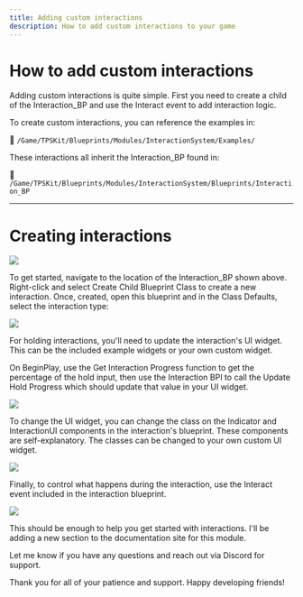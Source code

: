 ```yaml
---
title: Adding custom interactions
description: How to add custom interactions to your game
---
```


# How to add custom interactions

Adding custom interactions is quite simple. First you need to create a child of the Interaction_BP and use the Interact event to add interaction logic.

To create custom interactions, you can reference the examples in:

📂 `/Game/TPSKit/Blueprints/Modules/InteractionSystem/Examples/`

These interactions all inherit the Interaction_BP found in:

📂 `/Game/TPSKit/Blueprints/Modules/InteractionSystem/Blueprints/Interaction_BP`

---

# Creating interactions

<Image zoom src="/assets/images/9br8543bt85bw980tb549t8b5048tw984.png" />

To get started, navigate to the location of the Interaction_BP shown above. Right-click and select Create Child Blueprint Class to create a new interaction. Once, created, open this blueprint and in the Class Defaults, select the interaction type:

<Image zoom src="/assets/images/9trh9034qwbtr08934b8rfb3ob4greigg.png" />

For holding interactions, you'll need to update the interaction's UI widget. This can be the included example widgets or your own custom widget.

On BeginPlay, use the Get Interaction Progress function to get the percentage of the hold input, then use the Interaction BPI to call the Update Hold Progress which should update that value in your UI widget.

<Image zoom src="/assets/images/o0wenfp9iebrfp89ebrf8pbergbnrteug.png" />

To change the UI widget, you can change the class on the Indicator and InteractionUI components in the interaction's blueprint. These components are self-explanatory. The classes can be changed to your own custom UI widget.

<Image zoom src="/assets/images/7r324vt98734vgr87b3487rv7834r83b8rb.png" />

Finally, to control what happens during the interaction, use the Interact event included in the interaction blueprint.

<Image zoom src="/assets/images/t945utb4pow5btpbueropbterbugt9b.png" />

This should be enough to help you get started with interactions. I'll be adding a new section to the documentation site for this module.

Let me know if you have any questions and reach out via Discord for support.

Thank you for all of your patience and support. Happy developing friends!


